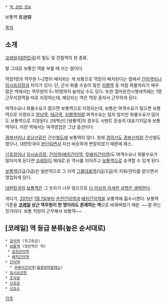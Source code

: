  * [[역 관련 정보]]

보통역
普通驛

[[목차]]
== 소개 ==
[[코레일]]([[대한민국]])의 철도 및 전철역의 한 종류.

말 그대로 보통인 역을 부를 때 쓰는 말이다.

역장1명과 역무원 1~2명이 배치되는 게 보통으로 역장이 배치된다는 점에서 [[간이역]]이나 [[임시승강장]]과 차이가 있다. 단, 군사 화물 수송이 많은 [[지평역]] 등 처럼 화물처리가 매우 많은 역에서는 역무원이 5~10명까지 늘어날 수도 있다. 또한 열차운전시행세칙에는 1명 근무지정역을 따로 지정하는데, 해당되는 역은 역장 혼자서 근무하게 된다.

여객수요나 화물수요가 많으면 보통역으로 지정되는데, 보통은 여객수요가 많으면 보통역으로 지정되고 [[하남역]], [[태금역]], [[지평역]]처럼 여객수요는 많지 않지만 화물수요가 많아도 보통역으로 지정된다. [태백선] [쌍룡역]의 경우도 시멘트 운송의 대표기지답게 보통역이다. 이런 역에서는 여객영업은 그냥 옵션이다.

[[경부선]]이나 [[호남선]]같은 간선[[철도]]에 보통역이 많다. 원래 [[경의선]]도 [[경부선]]처럼 간선철도였으나, 대한민국이 [[분단]]되면서 지선 비슷하게 변질되었기 때문에 패스.

[[신호장]]이나 [[임시승강장]], [[간이역]]([[배치간이역]], [[무배치간이역]])도 여객수요나 화물수요가 많아지게 된다면 [[코레일]]이 제대로 된 역사를 지어주고 [[보통역]]으로 승격할 수 있게 된다.

[[보통역]](2급/3급)은 일반적으로 그 지역 [[그룹대표역]](1급/2급)의 지휘/관리를 받으면서 영업하게 된다.

[[대한민국]]의 [[보통역]]은 그 숫자가 너무 많으므로 [[더 이상의 자세한 설명은 생략한다]].

게다가, [[2011년]] [[1월 1일]]부터 [[운전간이역]]과 [[배치간이역]]을 보통역에 흡수시켰다. 보통역 기준을 '''[[코레일]] 상근 역무원이 한 명이라도 존재하는 역'''으로 바꿔버렸기 때문. ~~잘 하는 짓거리다. 보통 직원이 근무해서 보통역~~

== [코레일] 역 등급 분류(높은 순서대로) ==
 * [[관리역]] (최고등급)
 * [[보통역]] (일반적인 역)
  * [[운전간이역]] 
  * [[배치간이역]] 
 * [[간이역]]
   * [[무배치간이역]]([[을종위탁발매소]])
 * [[임시승강장]] 
 * [[조차장]] 
 * [[신호장]] 
 * [[신호소]] 

[[각주]]
